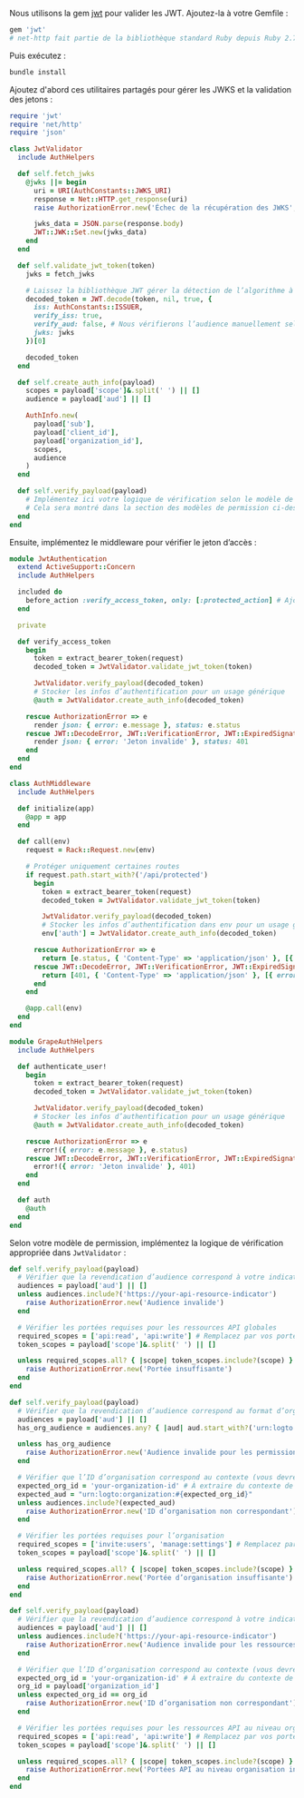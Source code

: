 
Nous utilisons la gem [jwt](https://github.com/jwt/ruby-jwt) pour valider les JWT. Ajoutez-la à votre Gemfile :

```ruby title="Gemfile"
gem 'jwt'
# net-http fait partie de la bibliothèque standard Ruby depuis Ruby 2.7, inutile de l’ajouter explicitement
```

Puis exécutez :

```bash
bundle install
```

Ajoutez d'abord ces utilitaires partagés pour gérer les JWKS et la validation des jetons :

```ruby title="jwt_validator.rb"
require 'jwt'
require 'net/http'
require 'json'

class JwtValidator
  include AuthHelpers

  def self.fetch_jwks
    @jwks ||= begin
      uri = URI(AuthConstants::JWKS_URI)
      response = Net::HTTP.get_response(uri)
      raise AuthorizationError.new('Échec de la récupération des JWKS', 401) unless response.is_a?(Net::HTTPSuccess)

      jwks_data = JSON.parse(response.body)
      JWT::JWK::Set.new(jwks_data)
    end
  end

  def self.validate_jwt_token(token)
    jwks = fetch_jwks

    # Laissez la bibliothèque JWT gérer la détection de l’algorithme à partir des JWKS
    decoded_token = JWT.decode(token, nil, true, {
      iss: AuthConstants::ISSUER,
      verify_iss: true,
      verify_aud: false, # Nous vérifierons l’audience manuellement selon le modèle de permission
      jwks: jwks
    })[0]

    decoded_token
  end

  def self.create_auth_info(payload)
    scopes = payload['scope']&.split(' ') || []
    audience = payload['aud'] || []

    AuthInfo.new(
      payload['sub'],
      payload['client_id'],
      payload['organization_id'],
      scopes,
      audience
    )
  end

  def self.verify_payload(payload)
    # Implémentez ici votre logique de vérification selon le modèle de permission
    # Cela sera montré dans la section des modèles de permission ci-dessous
  end
end
```

Ensuite, implémentez le middleware pour vérifier le jeton d’accès :

<Tabs groupId="api-framework">
  <TabItem value="rails" label="Rails">

```ruby title="app/controllers/concerns/jwt_authentication.rb"
module JwtAuthentication
  extend ActiveSupport::Concern
  include AuthHelpers

  included do
    before_action :verify_access_token, only: [:protected_action] # Ajoutez les actions spécifiques
  end

  private

  def verify_access_token
    begin
      token = extract_bearer_token(request)
      decoded_token = JwtValidator.validate_jwt_token(token)

      JwtValidator.verify_payload(decoded_token)
      # Stocker les infos d’authentification pour un usage générique
      @auth = JwtValidator.create_auth_info(decoded_token)

    rescue AuthorizationError => e
      render json: { error: e.message }, status: e.status
    rescue JWT::DecodeError, JWT::VerificationError, JWT::ExpiredSignature => e
      render json: { error: 'Jeton invalide' }, status: 401
    end
  end
end
```

  </TabItem>
  <TabItem value="sinatra" label="Sinatra">

```ruby title="auth_middleware.rb"
class AuthMiddleware
  include AuthHelpers

  def initialize(app)
    @app = app
  end

  def call(env)
    request = Rack::Request.new(env)

    # Protéger uniquement certaines routes
    if request.path.start_with?('/api/protected')
      begin
        token = extract_bearer_token(request)
        decoded_token = JwtValidator.validate_jwt_token(token)

        JwtValidator.verify_payload(decoded_token)
        # Stocker les infos d’authentification dans env pour un usage générique
        env['auth'] = JwtValidator.create_auth_info(decoded_token)

      rescue AuthorizationError => e
        return [e.status, { 'Content-Type' => 'application/json' }, [{ error: e.message }.to_json]]
      rescue JWT::DecodeError, JWT::VerificationError, JWT::ExpiredSignature => e
        return [401, { 'Content-Type' => 'application/json' }, [{ error: 'Jeton invalide' }.to_json]]
      end
    end

    @app.call(env)
  end
end
```

  </TabItem>
  <TabItem value="grape" label="Grape">

```ruby title="auth_helpers.rb"
module GrapeAuthHelpers
  include AuthHelpers

  def authenticate_user!
    begin
      token = extract_bearer_token(request)
      decoded_token = JwtValidator.validate_jwt_token(token)

      JwtValidator.verify_payload(decoded_token)
      # Stocker les infos d’authentification pour un usage générique
      @auth = JwtValidator.create_auth_info(decoded_token)

    rescue AuthorizationError => e
      error!({ error: e.message }, e.status)
    rescue JWT::DecodeError, JWT::VerificationError, JWT::ExpiredSignature => e
      error!({ error: 'Jeton invalide' }, 401)
    end
  end

  def auth
    @auth
  end
end
```

  </TabItem>
</Tabs>

Selon votre modèle de permission, implémentez la logique de vérification appropriée dans `JwtValidator` :

<Tabs groupId="permission-models">
<TabItem value="global-api-resources" label="Ressources API globales">

```ruby title="jwt_validator.rb"
def self.verify_payload(payload)
  # Vérifier que la revendication d’audience correspond à votre indicateur de ressource API
  audiences = payload['aud'] || []
  unless audiences.include?('https://your-api-resource-indicator')
    raise AuthorizationError.new('Audience invalide')
  end

  # Vérifier les portées requises pour les ressources API globales
  required_scopes = ['api:read', 'api:write'] # Remplacez par vos portées requises
  token_scopes = payload['scope']&.split(' ') || []

  unless required_scopes.all? { |scope| token_scopes.include?(scope) }
    raise AuthorizationError.new('Portée insuffisante')
  end
end
```

</TabItem>
<TabItem value="organization-permissions" label="Permissions d’organisation (hors API)">

```ruby title="jwt_validator.rb"
def self.verify_payload(payload)
  # Vérifier que la revendication d’audience correspond au format d’organisation
  audiences = payload['aud'] || []
  has_org_audience = audiences.any? { |aud| aud.start_with?('urn:logto:organization:') }

  unless has_org_audience
    raise AuthorizationError.new('Audience invalide pour les permissions d’organisation')
  end

  # Vérifier que l’ID d’organisation correspond au contexte (vous devrez peut-être l’extraire du contexte de la requête)
  expected_org_id = 'your-organization-id' # À extraire du contexte de la requête
  expected_aud = "urn:logto:organization:#{expected_org_id}"
  unless audiences.include?(expected_aud)
    raise AuthorizationError.new('ID d’organisation non correspondant')
  end

  # Vérifier les portées requises pour l’organisation
  required_scopes = ['invite:users', 'manage:settings'] # Remplacez par vos portées requises
  token_scopes = payload['scope']&.split(' ') || []

  unless required_scopes.all? { |scope| token_scopes.include?(scope) }
    raise AuthorizationError.new('Portée d’organisation insuffisante')
  end
end
```

</TabItem>
<TabItem value="organization-level-api-resources" label="Ressources API au niveau organisation">

```ruby title="jwt_validator.rb"
def self.verify_payload(payload)
  # Vérifier que la revendication d’audience correspond à votre indicateur de ressource API
  audiences = payload['aud'] || []
  unless audiences.include?('https://your-api-resource-indicator')
    raise AuthorizationError.new('Audience invalide pour les ressources API au niveau organisation')
  end

  # Vérifier que l’ID d’organisation correspond au contexte (vous devrez peut-être l’extraire du contexte de la requête)
  expected_org_id = 'your-organization-id' # À extraire du contexte de la requête
  org_id = payload['organization_id']
  unless expected_org_id == org_id
    raise AuthorizationError.new('ID d’organisation non correspondant')
  end

  # Vérifier les portées requises pour les ressources API au niveau organisation
  required_scopes = ['api:read', 'api:write'] # Remplacez par vos portées requises
  token_scopes = payload['scope']&.split(' ') || []

  unless required_scopes.all? { |scope| token_scopes.include?(scope) }
    raise AuthorizationError.new('Portées API au niveau organisation insuffisantes')
  end
end
```

</TabItem>
</Tabs>
